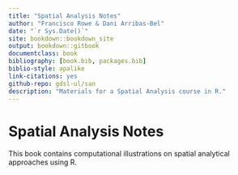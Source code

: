 ```yaml
--- 
title: "Spatial Analysis Notes"
author: "Francisco Rowe & Dani Arribas-Bel"
date: "`r Sys.Date()`"
site: bookdown::bookdown_site
output: bookdown::gitbook
documentclass: book
bibliography: [book.bib, packages.bib]
biblio-style: apalike
link-citations: yes
github-repo: gdsl-ul/san
description: "Materials for a Spatial Analysis course in R."
---
```


# Spatial Analysis Notes

This book contains computational illustrations on spatial analytical approaches using R. 

